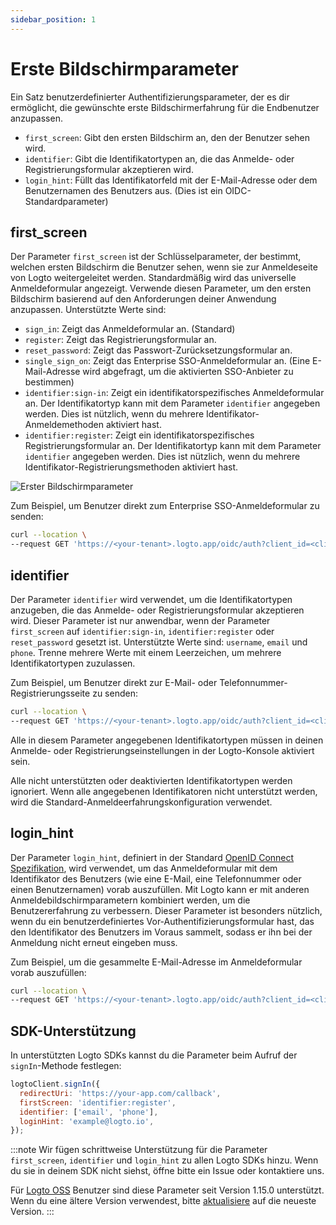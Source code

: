 ```yaml
---
sidebar_position: 1
---
```


# Erste Bildschirmparameter

Ein Satz benutzerdefinierter Authentifizierungsparameter, der es dir ermöglicht, die gewünschte erste Bildschirmerfahrung für die Endbenutzer anzupassen.

- `first_screen`: Gibt den ersten Bildschirm an, den der Benutzer sehen wird.
- `identifier`: Gibt die Identifikatortypen an, die das Anmelde- oder Registrierungsformular akzeptieren wird.
- `login_hint`: Füllt das Identifikatorfeld mit der E-Mail-Adresse oder dem Benutzernamen des Benutzers aus. (Dies ist ein OIDC-Standardparameter)

## first_screen

Der Parameter `first_screen` ist der Schlüsselparameter, der bestimmt, welchen ersten Bildschirm die Benutzer sehen, wenn sie zur Anmeldeseite von Logto weitergeleitet werden. Standardmäßig wird das universelle Anmeldeformular angezeigt. Verwende diesen Parameter, um den ersten Bildschirm basierend auf den Anforderungen deiner Anwendung anzupassen. Unterstützte Werte sind:

- `sign_in`: Zeigt das Anmeldeformular an. (Standard)
- `register`: Zeigt das Registrierungsformular an.
- `reset_password`: Zeigt das Passwort-Zurücksetzungsformular an.
- `single_sign_on`: Zeigt das Enterprise SSO-Anmeldeformular an. (Eine E-Mail-Adresse wird abgefragt, um die aktivierten SSO-Anbieter zu bestimmen)
- `identifier:sign-in`: Zeigt ein identifikatorspezifisches Anmeldeformular an. Der Identifikatortyp kann mit dem Parameter `identifier` angegeben werden. Dies ist nützlich, wenn du mehrere Identifikator-Anmeldemethoden aktiviert hast.
- `identifier:register`: Zeigt ein identifikatorspezifisches Registrierungsformular an. Der Identifikatortyp kann mit dem Parameter `identifier` angegeben werden. Dies ist nützlich, wenn du mehrere Identifikator-Registrierungsmethoden aktiviert hast.

![Erster Bildschirmparameter](./assets/first-screen-parameter.png)

Zum Beispiel, um Benutzer direkt zum Enterprise SSO-Anmeldeformular zu senden:

```sh
curl --location \
--request GET 'https://<your-tenant>.logto.app/oidc/auth?client_id=<client_id>&...&first_screen=single_sign_on'
```

## identifier

Der Parameter `identifier` wird verwendet, um die Identifikatortypen anzugeben, die das Anmelde- oder Registrierungsformular akzeptieren wird. Dieser Parameter ist nur anwendbar, wenn der Parameter `first_screen` auf `identifier:sign-in`, `identifier:register` oder `reset_password` gesetzt ist. Unterstützte Werte sind: `username`, `email` und `phone`. Trenne mehrere Werte mit einem Leerzeichen, um mehrere Identifikatortypen zuzulassen.

Zum Beispiel, um Benutzer direkt zur E-Mail- oder Telefonnummer-Registrierungsseite zu senden:

```sh
curl --location \
--request GET 'https://<your-tenant>.logto.app/oidc/auth?client_id=<client_id>&...&first_screen=identifier:register&identifier=email phone'
```

Alle in diesem Parameter angegebenen Identifikatortypen müssen in deinen Anmelde- oder Registrierungseinstellungen in der Logto-Konsole aktiviert sein.

Alle nicht unterstützten oder deaktivierten Identifikatortypen werden ignoriert. Wenn alle angegebenen Identifikatoren nicht unterstützt werden, wird die Standard-Anmeldeerfahrungskonfiguration verwendet.

## login_hint

Der Parameter `login_hint`, definiert in der Standard [OpenID Connect Spezifikation](https://openid.net/specs/openid-connect-core-1_0.html#AuthorizationEndpoint), wird verwendet, um das Anmeldeformular mit dem Identifikator des Benutzers (wie eine E-Mail, eine Telefonnummer oder einen Benutzernamen) vorab auszufüllen. Mit Logto kann er mit anderen Anmeldebildschirmparametern kombiniert werden, um die Benutzererfahrung zu verbessern. Dieser Parameter ist besonders nützlich, wenn du ein benutzerdefiniertes Vor-Authentifizierungsformular hast, das den Identifikator des Benutzers im Voraus sammelt, sodass er ihn bei der Anmeldung nicht erneut eingeben muss.

Zum Beispiel, um die gesammelte E-Mail-Adresse im Anmeldeformular vorab auszufüllen:

```sh
curl --location \
--request GET 'https://<your-tenant>.logto.app/oidc/auth?client_id=<client_id>&...&first_screen=identifier:sign_in&identifier=email&login_hint=example@logto.io
```

## SDK-Unterstützung

In unterstützten Logto SDKs kannst du die Parameter beim Aufruf der `signIn`-Methode festlegen:

```javascript
logtoClient.signIn({
  redirectUri: 'https://your-app.com/callback',
  firstScreen: 'identifier:register',
  identifier: ['email', 'phone'],
  loginHint: 'example@logto.io',
});
```

:::note
Wir fügen schrittweise Unterstützung für die Parameter `first_screen`, `identifier` und `login_hint` zu allen Logto SDKs hinzu. Wenn du sie in deinem SDK nicht siehst, öffne bitte ein Issue oder kontaktiere uns.

Für [Logto OSS](/logto-oss) Benutzer sind diese Parameter seit Version 1.15.0 unterstützt. Wenn du eine ältere Version verwendest, bitte [aktualisiere](/logto-oss/upgrading-oss-version) auf die neueste Version.
:::
